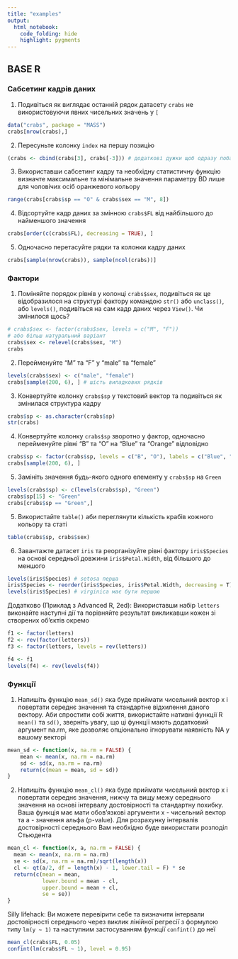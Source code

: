 ---
title: "examples"
output: 
  html_notebook: 
    code_folding: hide
    highlight: pygments
---
## BASE R
### Сабсетинг кадрів даних

1. Подивіться як виглядає останній рядок датасету `crabs` не використовуючи явних чисельних значень у `[`

```{r}
data("crabs", package = "MASS")
crabs[nrow(crabs),]
```

2. Пересуньте колонку `index` на першу позицію

```{r}
(crabs <- cbind(crabs[3], crabs[-3])) # додаткові дужки щоб одразу побачити результат
```

3. Використавши сабсетинг кадру та необхідну статистичну функцію визначте максимальне та мінімальне значення параметру BD лише для чоловічих осіб оранжевого кольору

```{r}
range(crabs[crabs$sp == "O" & crabs$sex == "M", 8])
```

4. Відсортуйте кадр даних за змінною `crabs$FL` від найбільшого до найменшого значення

```{r}
crabs[order(c(crabs$FL), decreasing = TRUE), ]
```

5. Одночасно перетасуйте рядки та колонки кадру даних

```{r}
crabs[sample(nrow(crabs)), sample(ncol(crabs))]
```

### Фактори

1. Поміняйте порядок рівнів у колонці `crabs$sex`, подивіться як це відобразилося на структурі фактору командою `str()` або `unclass()`, або `levels()`, подивіться на сам кадр даних через `View()`. Чи змінилося щось?

```{r}
# crabs$sex <- factor(crabs$sex, levels = c("M", "F"))
# або більш натуральний варіант
crabs$sex <- relevel(crabs$sex, "M")
crabs
```

2. Перейменуйте "М" та "F" у "male" та "female"

```{r}
levels(crabs$sex) <- c("male", "female")
crabs[sample(200, 6), ] # шість випадкових рядків
```

3. Конвертуйте колонку `crabs$sp` у текстовий вектор та подивіться як змінилася структура кадру

```{r}
crabs$sp <- as.character(crabs$sp)
str(crabs)
```

4. Конвертуйте колонку `crabs$sp` зворотно у фактор, одночасно перейменуйте рівні "B" та "O" на "Blue" та "Orange" відповідно

```{r}
crabs$sp <- factor(crabs$sp, levels = c("B", "O"), labels = c("Blue", "Orange"))
crabs[sample(200, 6), ]
```

5. Замініть значення будь-якого одного елементу у `crabs$sp` на `Green`

```{r}
levels(crabs$sp) <- c(levels(crabs$sp), "Green")
crabs$sp[15] <- "Green"
crabs[crabs$sp == "Green",]
```

5. Використайте `table()` аби переглянути кількість крабів кожного кольору та статі

```{r}
table(crabs$sp, crabs$sex)
```

6. Завантажте датасет `iris` та реорганізуйте рівні фактору `iris$Species` на основі середньої довжини `iris$Petal.Width`, від більшого до меншого

```{r}
levels(iris$Species) # setosa перша
iris$Species <- reorder(iris$Species, iris$Petal.Width, decreasing = T)
levels(iris$Species) # virginica має бути першою
```

Додатково (Приклад з Advanced R, 2ed): Використавши набір `letters` виконайте наступні дії та порівняйте результат викликавши кожен зі створених об'єктів окремо

```{r}
f1 <- factor(letters)
f2 <- rev(factor(letters))
f3 <- factor(letters, levels = rev(letters))

f4 <- f1
levels(f4) <- rev(levels(f4))
```

### Функції

1. Напишіть функцію `mean_sd()` яка буде приймати чисельний вектор x і повертати середнє значення та стандартне відхилення даного вектору. Аби спростити собі життя, використайте нативні функції R `mean()` та `sd()`, зверніть увагу, що ці функції мають додатковий аргумент na.rm, яке дозволяє опціонально ігнорувати наявність NA у вашому векторі

```{r}
mean_sd <- function(x, na.rm = FALSE) {
    mean <- mean(x, na.rm = na.rm)
    sd <- sd(x, na.rm = na.rm)
    return(c(mean = mean, sd = sd)) 
}                                   
```

2. Напишіть функцію `mean_cl()` яка буде приймати чисельний вектор x і повертати середнє значення, нижчу та вищу межу середнього значення на основі інтервалу достовірності та стандартну похибку. Ваша функція має мати обов'язкові аргументи x - чисельний вектор та a - значення альфа (p-value). Для розрахунку інтервалів достовірності середнього Вам необхідно буде використати розподіл Стьюдента

```{r}
mean_cl <- function(x, a, na.rm = FALSE) {
  mean <- mean(x, na.rm = na.rm)
  se <- sd(x, na.rm = na.rm)/sqrt(length(x))
  cl <- qt(a/2, df = length(x) - 1, lower.tail = F) * se
  return(c(mean = mean, 
           lower.bound = mean - cl,
           upper.bound = mean + cl,
           se = se))
}
```


Silly lifehack: Ви можете перевірити себе та визначити інтервали достовірності середнього через виклик лінійної регресії з формулою типу `lm(y ~ 1)` та наступним застосуванням функції `confint()` до неї
```{r}
mean_cl(crabs$FL, 0.05)
confint(lm(crabs$FL ~ 1), level = 0.95)
```
